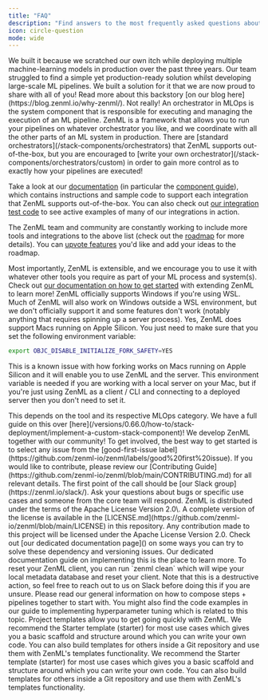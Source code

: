 ```yaml
---
title: "FAQ"
description: "Find answers to the most frequently asked questions about ZenML."
icon: circle-question
mode: wide
---
```


<AccordionGroup>
  <Accordion title="Why did you build ZenML?">
  We built it because we scratched our own itch while deploying multiple machine-learning models in production over the past three years. Our team struggled to find a simple yet production-ready solution whilst developing large-scale ML pipelines. We built a solution for it that we are now proud to share with all of you! Read more about this backstory [on our blog here](https://blog.zenml.io/why-zenml/).
  </Accordion>
  <Accordion title="Is ZenML just another orchestrator like Airflow, Kubeflow, Flyte, etc?">
  Not really! An orchestrator in MLOps is the system component that is responsible for executing and managing the execution of an ML pipeline. ZenML is a framework that allows you to run your pipelines on whatever orchestrator you like, and we coordinate with all the other parts of an ML system in production. There are [standard orchestrators](/stack-components/orchestrators) that ZenML supports out-of-the-box, but you are encouraged to [write your own orchestrator](/stack-components/orchestrators/custom) in order to gain more control as to exactly how your pipelines are executed!
  </Accordion>
  <Accordion title=" Can I use the tool `X`? How does the tool `Y` integrate with ZenML?">

Take a look at our [documentation](https://docs.zenml.io) (in particular the [component guide](/stack-components/component-guide)), which contains instructions and sample code to support each integration that ZenML supports out-of-the-box. You can also check out [our integration test code](https://github.com/zenml-io/zenml/tree/main/tests/integration/examples) to see active examples of many of our integrations in action.

The ZenML team and community are constantly working to include more tools and integrations to the above list (check out the [roadmap](https://zenml.io/roadmap) for more details). You can [upvote features](https://zenml.io/discussion) you'd like and add your ideas to the roadmap.

Most importantly, ZenML is extensible, and we encourage you to use it with whatever other tools you require as part of your ML process and system(s). Check out [our documentation on how to get started](/) with extending ZenML to learn more!
  </Accordion>
  <Accordion title=" Do you support Windows?">
  ZenML officially supports Windows if you're using WSL. Much of ZenML will also work on Windows outside a WSL environment, but we don't officially support it and some features don't work (notably anything that requires spinning up a server process).
  </Accordion>
  <Accordion title="Do you support Macs running on Apple Silicon?">
  Yes, ZenML does support Macs running on Apple Silicon. You just need to make sure that you set the following environment variable:

```Bash
export OBJC_DISABLE_INITIALIZE_FORK_SAFETY=YES
```
This is a known issue with how forking works on Macs running on Apple Silicon and it will enable you to use ZenML and the server. This environment variable is needed if you are working with a local server on your Mac, but if you're just using ZenML as a client / CLI and connecting to a deployed server then you don't need to set it.

  </Accordion>
  <Accordion title="How can I make ZenML work with my custom tool? How can I extend or build on ZenML?">
  This depends on the tool and its respective MLOps category. We have a full guide on this over [here](/versions/0.66.0/how-to/stack-deployment/implement-a-custom-stack-component)!
  </Accordion>
  <Accordion title="How can I contribute?">
  We develop ZenML together with our community! To get involved, the best way to get started is to select any issue from the [good-first-issue label](https://github.com/zenml-io/zenml/labels/good%20first%20issue). If you would like to contribute, please review our [Contributing Guide](https://github.com/zenml-io/zenml/blob/main/CONTRIBUTING.md) for all relevant details.
  </Accordion>
  <Accordion title="How can I speak with the community?">
  The first point of the call should be [our Slack group](https://zenml.io/slack/). Ask your questions about bugs or specific use cases and someone from the core team will respond.
  </Accordion>
  <Accordion title="Which license does ZenML use?">
  ZenML is distributed under the terms of the Apache License Version 2.0\. A complete version of the license is available in the [LICENSE.md](https://github.com/zenml-io/zenml/blob/main/LICENSE) in this repository. Any contribution made to this project will be licensed under the Apache License Version 2.0.
  </Accordion>
  <Accordion title="How do I deal with dependency clashes mitigation with ZenML?">
  Check out [our dedicated documentation page]() on some ways you can try to solve these dependency and versioning issues.
</Accordion>

<Accordion title="How do I do hyperparameter tuning?">
  Our dedicated documentation guide on implementing this is the place to learn more.
</Accordion>

<Accordion title="How do I reset things when something goes wrong?">
  To reset your ZenML client, you can run `zenml clean` which will wipe your local metadata database and reset your client. Note that this is a destructive action, so feel free to reach out to us on Slack before doing this if you are unsure.
</Accordion>

<Accordion title="How do I create steps that create other steps AKA dynamic pipelines and steps?">
  Please read our general information on how to compose steps + pipelines together to start with. You might also find the code examples in our guide to implementing hyperparameter tuning which is related to this topic.
</Accordion>

<Accordion title="How do I use templates: using starter code with ZenML?">
  Project templates allow you to get going quickly with ZenML. We recommend the
  Starter template (starter) for most use cases which gives you a basic scaffold
  and structure around which you can write your own code. You can also build
  templates for others inside a Git repository and use them with ZenML's
  templates functionality. We recommend the Starter template (starter) for most use cases which gives you a basic scaffold
and structure around which you can write your own code. You can also build
templates for others inside a Git repository and use them with ZenML's templates
functionality.
</Accordion>


</AccordionGroup>
